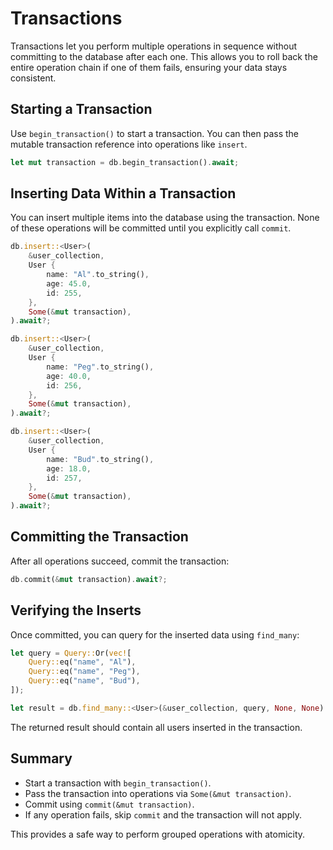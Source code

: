 # Transactions

Transactions let you perform multiple operations in sequence without committing to the database after each one. This allows you to roll back the entire operation chain if one of them fails, ensuring your data stays consistent.

## Starting a Transaction

Use `begin_transaction()` to start a transaction. You can then pass the mutable transaction reference into operations like `insert`.

```rust
let mut transaction = db.begin_transaction().await;
```

## Inserting Data Within a Transaction

You can insert multiple items into the database using the transaction. None of these operations will be committed until you explicitly call `commit`.

```rust
db.insert::<User>(
    &user_collection,
    User {
        name: "Al".to_string(),
        age: 45.0,
        id: 255,
    },
    Some(&mut transaction),
).await?;

db.insert::<User>(
    &user_collection,
    User {
        name: "Peg".to_string(),
        age: 40.0,
        id: 256,
    },
    Some(&mut transaction),
).await?;

db.insert::<User>(
    &user_collection,
    User {
        name: "Bud".to_string(),
        age: 18.0,
        id: 257,
    },
    Some(&mut transaction),
).await?;
```

## Committing the Transaction

After all operations succeed, commit the transaction:

```rust
db.commit(&mut transaction).await?;
```

## Verifying the Inserts

Once committed, you can query for the inserted data using `find_many`:

```rust
let query = Query::Or(vec![
    Query::eq("name", "Al"),
    Query::eq("name", "Peg"),
    Query::eq("name", "Bud"),
]);

let result = db.find_many::<User>(&user_collection, query, None, None).await?;
```

The returned result should contain all users inserted in the transaction.

## Summary

- Start a transaction with `begin_transaction()`.
- Pass the transaction into operations via `Some(&mut transaction)`.
- Commit using `commit(&mut transaction)`.
- If any operation fails, skip `commit` and the transaction will not apply.

This provides a safe way to perform grouped operations with atomicity.
